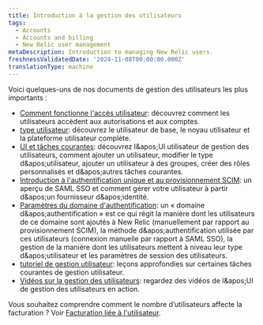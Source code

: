 ```yaml
---
title: Introduction à la gestion des utilisateurs
tags:
  - Accounts
  - Accounts and billing
  - New Relic user management
metaDescription: Introduction to managing New Relic users.
freshnessValidatedDate: '2024-11-08T00:00:00.000Z'
translationType: machine
---
```


Voici quelques-uns de nos documents de gestion des utilisateurs les plus importants :

* [Comment fonctionne l&apos;accès utilisateur](/docs/accounts/accounts-billing/new-relic-one-user-management/user-management-concepts): découvrez comment les utilisateurs accèdent aux autorisations et aux comptes.
* [type utilisateur](/docs/accounts/accounts-billing/new-relic-one-user-management/user-type): découvrez le utilisateur de base, le noyau utilisateur et la plateforme utilisateur complète.
* [UI et tâches courantes](/docs/accounts/accounts-billing/new-relic-one-user-management/user-management-ui-and-tasks/): découvrez l&amp;apos;UI utilisateur de gestion des utilisateurs, comment ajouter un utilisateur, modifier le type d&amp;apos;utilisateur, ajouter un utilisateur à des groupes, créer des rôles personnalisés et d&amp;apos;autres tâches courantes.
* [Introduction à l&apos;authentification unique et au provisionnement SCIM](/docs/accounts/accounts-billing/new-relic-one-user-management/introduction-saml-scim): un aperçu de SAML SSO et comment gérer votre utilisateur à partir d&amp;apos;un fournisseur d&amp;apos;identité.
* [Paramètres du domaine d&apos;authentification](/docs/accounts/accounts-billing/new-relic-one-pricing-users/configure-authentication-domains): un « domaine d&amp;apos;authentification » est ce qui régit la manière dont les utilisateurs de ce domaine sont ajoutés à New Relic (manuellement par rapport au provisionnement SCIM), la méthode d&amp;apos;authentification utilisée par ces utilisateurs (connexion manuelle par rapport à SAML SSO), la gestion de la manière dont les utilisateurs mettent à niveau leur type d&amp;apos;utilisateur et les paramètres de session des utilisateurs.
* [tutoriel de gestion utilisateur](/docs/accounts/accounts-billing/new-relic-one-user-management/tutorial-add-new-user-groups-roles-new-relic-one-user-model): leçons approfondies sur certaines tâches courantes de gestion utilisateur.
* [Vidéos sur la gestion des utilisateurs](/docs/accounts/accounts-billing/new-relic-one-user-management/user-mgmt-videos): regardez des vidéos de l&amp;apos;UI de gestion des utilisateurs en action.

Vous souhaitez comprendre comment le nombre d’utilisateurs affecte la facturation ? Voir [Facturation liée à l&apos;utilisateur](/docs/accounts/accounts-billing/new-relic-one-pricing-users/new-relic-one-pricing-billing#user-count).
